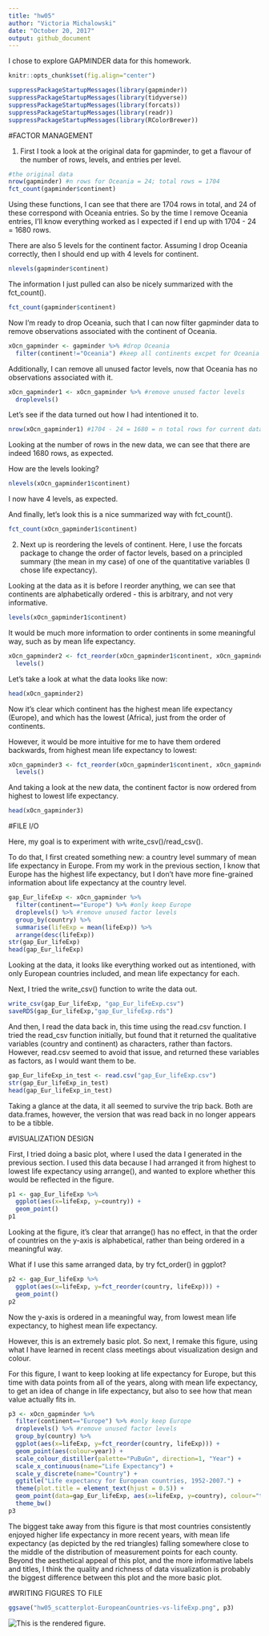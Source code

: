 ```yaml
---
title: "hw05"
author: "Victoria Michalowski"
date: "October 20, 2017"
output: github_document
---
```

I chose to explore GAPMINDER data for this homework.

```r
knitr::opts_chunk$set(fig.align="center")

suppressPackageStartupMessages(library(gapminder))
suppressPackageStartupMessages(library(tidyverse))
suppressPackageStartupMessages(library(forcats))
suppressPackageStartupMessages(library(readr))
suppressPackageStartupMessages(library(RColorBrewer))
```

#FACTOR MANAGEMENT

1. First I took a look at the original data for gapminder, to get a flavour of the number of rows, levels, and entries per level.

```r
#the original data
nrow(gapminder) #n rows for Oceania = 24; total rows = 1704
fct_count(gapminder$continent)
```

Using these functions, I can see that there are 1704 rows in total, and 24 of these correspond with Oceania entries. So by the time I remove Oceania entries, I'll know everything worked as I expected if I end up with 1704 - 24 = 1680 rows. 


There are also 5 levels for the continent factor. Assuming I drop Oceania correctly, then I should end up with 4 levels for continent.
```r
nlevels(gapminder$continent)
```

The information I just pulled can also be nicely summarized with the fct_count().

```r
fct_count(gapminder$continent)
```

Now I'm ready to drop Oceania, such that I can now filter gapminder data to remove observations associated with the continent of Oceania.

```r
xOcn_gapminder <- gapminder %>% #drop Oceania
  filter(continent!="Oceania") #keep all continents excpet for Oceania
```

Additionally, I can remove all unused factor levels, now that Oceania has no observations associated with it.

```r
xOcn_gapminder1 <- xOcn_gapminder %>% #remove unused factor levels
  droplevels()
```

Let's see if the data turned out how I had intentioned it to.

```r
nrow(xOcn_gapminder1) #1704 - 24 = 1680 = n total rows for current data
```

Looking at the number of rows in the new data, we can see that there are indeed 1680 rows, as expected.

How are the levels looking?

```r
nlevels(xOcn_gapminder1$continent)
```

I now have 4 levels, as expected.

And finally, let's look this is a nice summarized way with fct_count().

```r
fct_count(xOcn_gapminder1$continent)
```


2. Next up is reordering the levels of continent. Here, I use the forcats package to change the order of factor levels, based on a principled summary (the mean in my case) of one of the quantitative variables (I chose life expectancy).

Looking at the data as it is before I reorder anything, we can see that continents are alphabetically ordered - this is arbitrary, and not very informative.

```r
levels(xOcn_gapminder1$continent) 
```

It would be much more information to order continents in some meaningful way, such as by mean life expectancy.

```r
xOcn_gapminder2 <- fct_reorder(xOcn_gapminder1$continent, xOcn_gapminder1$lifeExp, mean) %>% 
  levels()
```

Let's take a look at what the data looks like now:

```r
head(xOcn_gapminder2)
```

Now it's clear which continent has the highest mean life expectancy (Europe), and which has the lowest (Africa), just from the order of continents.

However, it would be more intuitive for me to have them ordered backwards, from highest mean life expectancy to lowest:

```r
xOcn_gapminder3 <- fct_reorder(xOcn_gapminder1$continent, xOcn_gapminder1$lifeExp, .desc=TRUE) %>% 
  levels()
```

And taking a look at the new data, the continent factor is now ordered from highest to lowest life expectancy.

```r
head(xOcn_gapminder3)
```

#FILE I/O

Here, my goal is to experiment with write_csv()/read_csv().

To do that, I first created something new: a country level summary of mean life expectancy in Europe. From my work in the previous section, I know that Europe has the highest life expectancy, but I don't have more fine-grained information about life expectancy at the country level.

```r
gap_Eur_lifeExp <- xOcn_gapminder %>%
  filter(continent=="Europe") %>% #only keep Europe
  droplevels() %>% #remove unused factor levels
  group_by(country) %>% 
  summarise(lifeExp = mean(lifeExp)) %>% 
  arrange(desc(lifeExp))
str(gap_Eur_lifeExp)
head(gap_Eur_lifeExp)
```

Looking at the data, it looks like everything worked out as intentioned, with only European countries included, and mean life expectancy for each.

Next, I tried the write_csv() function to write the data out.

```r
write_csv(gap_Eur_lifeExp, "gap_Eur_lifeExp.csv")
saveRDS(gap_Eur_lifeExp,"gap_Eur_lifeExp.rds")
```

And then, I read the data back in, this time using the read.csv function. I tried the read_csv function initially, but found that it returned the qualitative variables (country and continent) as characters, rather than factors. However, read.csv seemed to avoid that issue, and returned these variables as factors, as I would want them to be.

```r
gap_Eur_lifeExp_in_test <- read.csv("gap_Eur_lifeExp.csv")
str(gap_Eur_lifeExp_in_test)
head(gap_Eur_lifeExp_in_test)
```

Taking a glance at the data, it all seemed to survive the trip back. Both are data.frames, however, the version that was read back in no longer appears to be a tibble.

#VISUALIZATION DESIGN

First, I tried doing a basic plot, where I used the data I generated in the previous section. I used this data because I had arranged it from highest to lowest life expectancy using arrange(), and wanted to explore whether this would be reflected in the figure.

```r
p1 <- gap_Eur_lifeExp %>% 
  ggplot(aes(x=lifeExp, y=country)) +
  geom_point()
p1
```

Looking at the figure, it's clear that arrange() has no effect, in that the order of countries on the y-axis is alphabetical, rather than being ordered in a meaningful way.

What if I use this same arranged data, by try fct_order() in ggplot?

```r
p2 <- gap_Eur_lifeExp %>% 
  ggplot(aes(x=lifeExp, y=fct_reorder(country, lifeExp))) +
  geom_point()
p2
```

Now the y-axis is ordered in a meaningful way, from lowest mean life expectancy, to highest mean life expectancy.

However, this is an extremely basic plot. So next, I remake this figure, using what I have learned in recent class meetings about visualization design and colour.

For this figure, I want to keep looking at life expectancy for Europe, but this time with data points from all of the years, along with mean life expectancy, to get an idea of change in life expectancy, but also to see how that mean value actually fits in.

```r
p3 <- xOcn_gapminder %>%
  filter(continent=="Europe") %>% #only keep Europe
  droplevels() %>% #remove unused factor levels
  group_by(country) %>% 
  ggplot(aes(x=lifeExp, y=fct_reorder(country, lifeExp))) +
  geom_point(aes(colour=year)) +
  scale_colour_distiller(palette="PuBuGn", direction=1, "Year") +
  scale_x_continuous(name="Life Expectancy") +
  scale_y_discrete(name="Country") +
  ggtitle("Life expectancy for European countries, 1952-2007.") +
  theme(plot.title = element_text(hjust = 0.5)) +
  geom_point(data=gap_Eur_lifeExp, aes(x=lifeExp, y=country), colour="tomato3", fill="tomato3", shape=24) +
  theme_bw()
p3
```

The biggest take away from this figure is that most countries consistently enjoyed higher life expectancy in more recent years, with mean life expectancy (as depicted by the red triangles) falling somewhere close to the middle of the distribution of measurement points for each county. Beyond the aesthetical appeal of this plot, and the more informative labels and titles, I think the quality and richness of data visualization is probably the biggest difference between this plot and the more basic plot.

#WRITING FIGURES TO FILE

```r
ggsave("hw05_scatterplot-EuropeanCountries-vs-lifeExp.png", p3)
```

![This is the rendered figure](C:/Users/Victoria/Desktop/STAT 545A/STAT545 Homework/STAT545-hw-Michalowski-Victoria/hw05_scatterplot-EuropeanCountries-vs-lifeExp.png).




